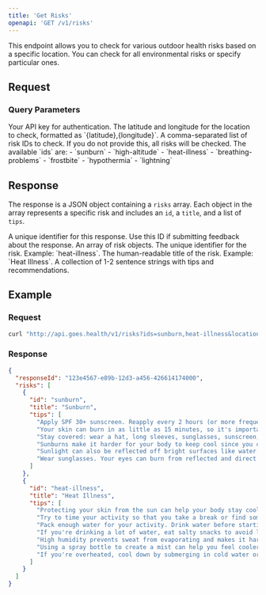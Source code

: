 ```yaml
---
title: 'Get Risks'
openapi: 'GET /v1/risks'
---
```


This endpoint allows you to check for various outdoor health risks based on a specific location. You can check for all environmental risks or specify particular ones.

## Request

### Query Parameters

<ParamField query="api_key" type="string" required>
  Your API key for authentication.
</ParamField>

<ParamField query="location" type="string" required>
  The latitude and longitude for the location to check, formatted as `{latitude},{longitude}`.
</ParamField>

<ParamField query="ids" type="string">
  A comma-separated list of risk IDs to check. If you do not provide this, all risks will be checked.
  The available `ids` are:
  - `sunburn`
  - `high-altitude`
  - `heat-illness`
  - `breathing-problems`
  - `frostbite`
  - `hypothermia`
  - `lightning`
</ParamField>

## Response

The response is a JSON object containing a `risks` array. Each object in the array represents a specific risk and includes an `id`, a `title`, and a list of `tips`.

<ResponseField name="responseId" type="string">
  A unique identifier for this response. Use this ID if submitting feedback about the response.
</ResponseField>

<ResponseField name="risks" type="array">
  An array of risk objects.
</ResponseField>
<ResponseField name="id" type="string">
  The unique identifier for the risk. Example: `heat-illness`.
</ResponseField>
<ResponseField name="title" type="string">
  The human-readable title of the risk. Example: `Heat Illness`.
</ResponseField>
<ResponseField name="tips" type="array">
  A collection of 1-2 sentence strings with tips and recommendations.
</ResponseField>


## Example

### Request

```bash
curl "http://api.goes.health/v1/risks?ids=sunburn,heat-illness&location=34.0522,-118.2437&api_key=YOUR_API_KEY"
```

### Response

```json
{
  "responseId": "123e4567-e89b-12d3-a456-426614174000",
  "risks": [
    {
      "id": "sunburn",
      "title": "Sunburn",
      "tips": [
        "Apply SPF 30+ sunscreen. Reapply every 2 hours (or more frequently depending on your personal history with sunburns or if you're sweating).",
        "Your skin can burn in as little as 15 minutes, so it's important to protect your skin.",
        "Stay covered: wear a hat, long sleeves, sunglasses, sunscreen, or SPF-treated clothes",
        "Sunburns make it harder for your body to keep cool since you cannot sweat as effectively through burnt skin.",
        "Sunlight can also be reflected off bright surfaces like water or snow to give you a sunburn.",
        "Wear sunglasses. Your eyes can burn from reflected and direct light."
      ]
    },
    {
      "id": "heat-illness",
      "title": "Heat Illness",
      "tips": [
        "Protecting your skin from the sun can help your body stay cool. Wear light and loose layers, a hat, sunglasses, and sunscreen.",
        "Try to time your activity so that you take a break or find some shade during the hottest part of the day.",
        "Pack enough water for your activity. Drink water before starting an activity so you start out hydrated. Drink when you are thirsty.",
        "If you're drinking a lot of water, eat salty snacks to avoid low salt levels and overhydration.",
        "High humidity prevents sweat from evaporating and makes it harder to cool down. You will feel hotter on more humid days.",
        "Using a spray bottle to create a mist can help you feel cooler because of increased evaporative cooling.",
        "If you're overheated, cool down by submerging in cold water or dousing your hands, cheeks, and clothes in cold water."
      ]
    }
  ]
}
```